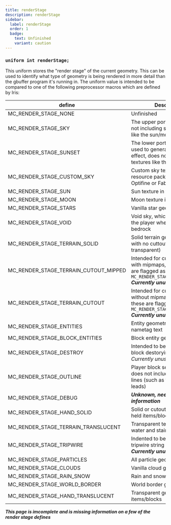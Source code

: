 ```yaml
---
title: renderStage
description: renderStage
sidebar:
  label: renderStage
  order: 1
  badge:
    text: Unfinished
    variant: caution
---
```


### `uniform int renderStage;`

This uniform stores the "render stage" of the current geometry. This can be used to identify what type of geometry is being rendered in more detail than the gbuffer program it's running in. The uniform value is intended to be compared to one of the following preprocessor macros which are defined by Iris:

| define                                | Description                                                                                                                                |
| ------------------------------------- | ------------------------------------------------------------------------------------------------------------------------------------------ |
| MC_RENDER_STAGE_NONE                  | Unfinished                                                                                                                                  |
| MC_RENDER_STAGE_SKY                   | The upper portion of the sky not including stars or textures like the sun/moon                                                             |
| MC_RENDER_STAGE_SUNSET                | The lower portion of the sky used to generate the sunset effect, does not include textures like the sun/moon                               |
| MC_RENDER_STAGE_CUSTOM_SKY            | Custom sky texture from resource pack, such as from Optifine or FabricSkyBoxes                                                             |
| MC_RENDER_STAGE_SUN                   | Sun texture in the sky                                                                                                                     |
| MC_RENDER_STAGE_MOON                  | Moon texture in the sky                                                                                                                    |
| MC_RENDER_STAGE_STARS                 | Vanilla star geometry in the sky                                                                                                           |
| MC_RENDER_STAGE_VOID                  | Void sky, which renders below the player when they are below bedrock                                                                       |
| MC_RENDER_STAGE_TERRAIN_SOLID         | Solid terrain geometry (terrain with no cuttouts or transparent)                                                                           |
| MC_RENDER_STAGE_TERRAIN_CUTOUT_MIPPED | Intended for cuttout geometry with mipmaps, instead these are flagged as `MC_RENDER_STAGE_TERRAIN_SOLID` ***Currently unused by Iris***    |
| MC_RENDER_STAGE_TERRAIN_CUTOUT        | Intended for cuttout geometry without mipmaps, instead these are flagged as `MC_RENDER_STAGE_TERRAIN_SOLID` ***Currently unused by Iris*** |
| MC_RENDER_STAGE_ENTITIES              | Entity geometry including nametag text                                                                                                     |
| MC_RENDER_STAGE_BLOCK_ENTITIES        | Block entity geometry                                                                                                                      |
| MC_RENDER_STAGE_DESTROY               | Intended to be used for the block destorying texture, *Currently unused by Iris*                                                           |
| MC_RENDER_STAGE_OUTLINE               | Player block selection outline, does not include any other lines (such as fishing lines and leads)                                         |
| MC_RENDER_STAGE_DEBUG                 | ***Unknown, needs more information***                                                                                                      |
| MC_RENDER_STAGE_HAND_SOLID            | Solid or cutout geometry for held items/blocks                                                                                             |
| MC_RENDER_STAGE_TERRAIN_TRANSLUCENT   | Transparent terrain (such as water and stained glass)                                                                                      |
| MC_RENDER_STAGE_TRIPWIRE              | Indented to be used for the tripwire string texture, ***Currently unused by Iris***                                                        |
| MC_RENDER_STAGE_PARTICLES             | All particle geometry                                                                                                                      |
| MC_RENDER_STAGE_CLOUDS                | Vanilla cloud geometry                                                                                                                     |
| MC_RENDER_STAGE_RAIN_SNOW             | Rain and snow geometry                                                                                                                     |
| MC_RENDER_STAGE_WORLD_BORDER          | World border geometry                                                                                                                      |
| MC_RENDER_STAGE_HAND_TRANSLUCENT      | Transparent geometry for held items/blocks                                                                                                 |

***This page is imcomplete and is missing information on a few of the render stage defines***